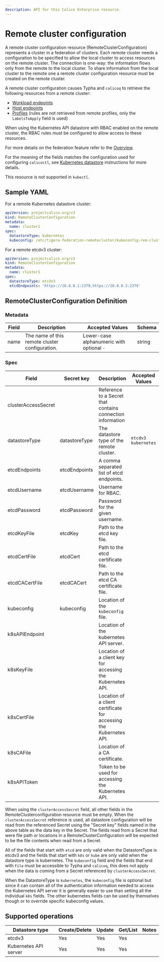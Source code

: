 ```yaml
---
description: API for this Calico Enterprise resource.
---
```


# Remote cluster configuration

A remote cluster configuration resource (RemoteClusterConfiguration) represents a cluster in a federation of clusters.
Each remote cluster needs a configuration to be specified to allow the local cluster to access resources on the remote
cluster. The connection is one-way: the information flows only from the remote to the local cluster. To share
information from the local cluster to the remote one a remote cluster configuration resource must be created on the
remote cluster.

A remote cluster configuration causes Typha and `calicoq` to retrieve the following resources from a remote cluster:

- [Workload endpoints](/reference/resources/workloadendpoint)
- [Host endpoints](/reference/resources/hostendpoint)
- [Profiles](/reference/resources/profile) (rules are not retrieved from remote profiles, only the `LabelsToApply` field is used)

When using the Kubernetes API datastore with RBAC enabled on the remote cluster, the RBAC rules must be configured to
allow access to these resources.

For more details on the federation feature refer to the [Overview](/multicluster/overview/).

For the meaning of the fields matches the configuration used for configuring `calicoctl`, see [Kubernetes datastore](/operations/clis/calicoctl/configure/datastore) instructions for more details.

This resource is not supported in `kubectl`.

## Sample YAML

For a remote Kubernetes datastore cluster:

```yaml
apiVersion: projectcalico.org/v3
kind: RemoteClusterConfiguration
metadata:
  name: cluster1
spec:
  datastoreType: kubernetes
  kubeconfig: /etc/tigera-federation-remotecluster/kubeconfig-rem-cluster-1
```

For a remote etcdv3 cluster:

```yaml
apiVersion: projectcalico.org/v3
kind: RemoteClusterConfiguration
metadata:
  name: cluster1
spec:
  datastoreType: etcdv3
  etcdEndpoints: 'https://10.0.0.1:2379,https://10.0.0.2:2379'
```

## RemoteClusterConfiguration Definition

### Metadata

| Field | Description                                    | Accepted Values                           | Schema |
| ----- | ---------------------------------------------- | ----------------------------------------- | ------ |
| name  | The name of this remote cluster configuration. | Lower-case alphanumeric with optional `-` | string |

### Spec

| Field               | Secret key    | Description                                                        | Accepted Values       | Schema                     | Default |
| ------------------- | ------------- | ------------------------------------------------------------------ | --------------------- | -------------------------- | ------- |
| clusterAccessSecret |               | Reference to a Secret that contains connection information         |                       | Kubernetes ObjectReference | none    |
| datastoreType       | datastoreType | The datastore type of the remote cluster.                          | `etcdv3` `kubernetes` | string                     | none    |
| etcdEndpoints       | etcdEndpoints | A comma separated list of etcd endpoints.                          |                       | string                     | none    |
| etcdUsername        | etcdUsername  | Username for RBAC.                                                 |                       | string                     | none    |
| etcdPassword        | etcdPassword  | Password for the given username.                                   |                       | string                     | none    |
| etcdKeyFile         | etcdKey       | Path to the etcd key file.                                         |                       | string                     | none    |
| etcdCertFile        | etcdCert      | Path to the etcd certificate file.                                 |                       | string                     | none    |
| etcdCACertFile      | etcdCACert    | Path to the etcd CA certificate file.                              |                       | string                     | none    |
| kubeconfig          | kubeconfig    | Location of the `kubeconfig` file.                                 |                       | string                     | none    |
| k8sAPIEndpoint      |               | Location of the kubernetes API server.                             |                       | string                     | none    |
| k8sKeyFile          |               | Location of a client key for accessing the Kubernetes API.         |                       | string                     | none    |
| k8sCertFile         |               | Location of a client certificate for accessing the Kubernetes API. |                       | string                     | none    |
| k8sCAFile           |               | Location of a CA certificate.                                      |                       | string                     | none    |
| k8sAPIToken         |               | Token to be used for accessing the Kubernetes API.                 |                       | string                     | none    |

When using the `clusterAccessSecret` field, all other fields in the RemoteClusterconfiguration resource must be empty.
When the `clusterAccessSecret` reference is used, all datastore configuration will be read from the referenced Secret
using the "Secret key" fields named in the above table as the data key in the Secret. The fields read from a Secret
that were file path or locations in a RemoteClusterConfiguration will be expected to be the file contents when read
from a Secret.

All of the fields that start with `etcd` are only valid when the DatastoreType is etcdv3 and the fields that start with `k8s` or `kube` are only valid when the datastore type is kubernetes.
The `kubeconfig` field and the fields that end with `File` must be accessible to Typha and `calicoq`, this does not apply when the data is coming from a Secret referenced by `clusterAccessSecret`.

When the DatastoreType is `kubernetes`, the `kubeconfig` file is optional but since it can contain all of the authentication information needed to access the Kubernetes API server it is generally easier to use than setting all the individual `k8s` fields. The other kubernetes fields can be used by themselves though or to override specific kubeconfig values.

## Supported operations

| Datastore type        | Create/Delete | Update | Get/List | Notes |
| --------------------- | ------------- | ------ | -------- | ----- |
| etcdv3                | Yes           | Yes    | Yes      |
| Kubernetes API server | Yes           | Yes    | Yes      |
